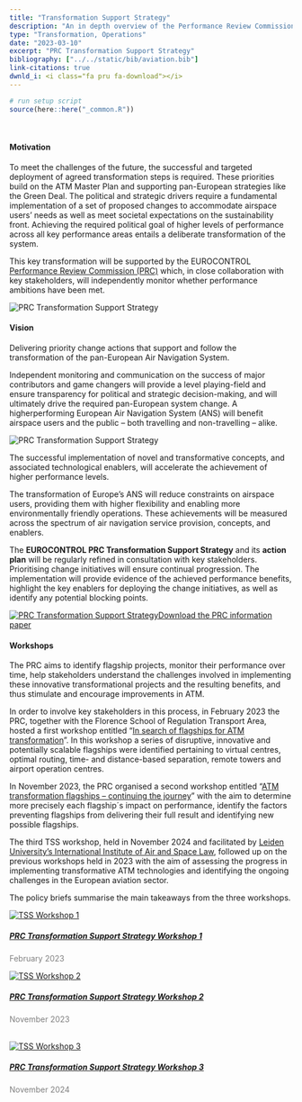 ```yaml
---
title: "Transformation Support Strategy"
description: "An in depth overview of the Performance Review Commission's (PRC) transformation support strategy."
type: "Transformation, Operations"
date: "2023-03-10"
excerpt: "PRC Transformation Support Strategy"
bibliography: ["../../static/bib/aviation.bib"]
link-citations: true
dwnld_i: <i class="fa pru fa-download"></i>
---
```

```r
# run setup script
source(here::here("_common.R"))
```
<br>
<div class="container">

#### Motivation
<div class="row align-items-start">
<div class="col-sm-8">
To meet the challenges of the future, the successful and targeted deployment of agreed transformation steps is required. These priorities build on the ATM
Master Plan and supporting pan-European strategies like the Green Deal. The political and strategic drivers require a fundamental implementation of a set of proposed changes to accommodate airspace users’ needs as well as meet societal expectations on the sustainability front. Achieving the required political goal of higher levels of performance across all key performance areas entails a deliberate transformation of the system.

This key transformation will be supported by the EUROCONTROL [Performance Review Commission (PRC)](/about/prc/) which, in close collaboration with key stakeholders, will independently monitor whether performance ambitions have been met.
</div>
<div class="col-sm-4">
<div class="card border-0">
  <img class="card-img-top" src="/images/prc/vc_tss_web.jpg" alt="PRC Transformation Support Strategy">
</div></div>
</div>

#### Vision
<div class="row align-items-start">
<div class="col-sm-8">
Delivering priority change actions that support and follow the transformation of the pan-European Air Navigation System.

Independent monitoring and communication on the success of major contributors and game changers will provide a level playing-field and ensure transparency
for political and strategic decision-making, and will ultimately drive the required pan-European system change. A higherperforming European Air Navigation System (ANS) will benefit airspace users and the public – both travelling and non-travelling – alike. 

</div>
<div class="col-sm-4">
<div class="card border-0">
  <img class="card-img-top" src="/images/prc/vis_tss.png" alt="PRC Transformation Support Strategy">
</div></div>
</div>

<div class="row align-items-start">
<div class="col-sm-10">
The successful implementation of novel and transformative concepts, and associated technological
enablers, will accelerate the achievement of higher performance levels.

The transformation of Europe’s ANS will reduce constraints on airspace users, providing them with higher flexibility and enabling more environmentally
friendly operations. These achievements will be measured across the spectrum of air navigation service provision, concepts, and enablers.

The **EUROCONTROL PRC Transformation Support Strategy** and its **action plan**  will be regularly refined in consultation with key stakeholders. Prioritising change initiatives will ensure continual progression. The implementation will provide evidence of the achieved performance benefits, highlight the key enablers for deploying the change initiatives, as well as identify any potential blocking points.
</div>
<div class="col-sm-2">
<div class="row justify-content-center">
<div class="card border-0"><a href="/library/prc_transformation_support_strategy_flyer.pdf" class="btn btn-secondary" role="button">
<img class="card-img-top" src="/images/prc/prc_tss_flyer.png" alt="PRC Transformation Support Strategy">Download the PRC information paper</a>
</div></div></div>

#### Workshops

The PRC aims to identify flagship projects, monitor their performance over time, help stakeholders understand the challenges involved in implementing these innovative transformational projects and the resulting benefits, and thus stimulate and encourage improvements in ATM. 

In order to involve key stakeholders in this process, in February 2023 the PRC, together with the Florence School of Regulation Transport Area, hosted a first workshop entitled "<a href="https://fsr.eui.eu/publications/?handle=1814/75525" target= "blank">In search of flagships for ATM transformation</a>". In this workshop a series of disruptive, innovative and potentially scalable flagships were identified pertaining to virtual centres, optimal routing, time- and distance-based separation, remote towers and airport operation centres.

In November 2023, the PRC organised a second workshop entitled "<a href="https://cadmus.eui.eu/handle/1814/76498" target= "blank">ATM transformation flagships – continuing the journey</a>" with the aim to determine more precisely each flagship´s impact on performance, identify the factors preventing flagships from delivering their full result and identifying new possible flagships.

The third TSS workshop, held in November 2024 and facilitated by <a href="https://www.universiteitleiden.nl/en/law/institute-of-public-law/institute-of-air-space-law/research/research-in-aerospace-law--policy" target= "blank">Leiden University’s International Institute of Air and Space Law</a>, followed up on the previous workshops held in 2023 with the aim of assessing the progress in implementing transformative ATM technologies and identifying the ongoing challenges in the European aviation sector.

The policy briefs summarise the main takeaways from the three workshops.

<div class="container">
<div class="row">
<div class="card-deck">

 <div class="card">
  <a href="https://fsr.eui.eu/publications/?handle=1814/75525" target= "blank"><img class="card-img-top" src="/images/prc/pb_fsr_ws1.png" alt="TSS Workshop 1">
  <div class="card-body"><h5 class="card-title">PRC Transformation Support Strategy Workshop 1</h5></a><p class="card-text" style="color:grey">February 2023</p>
  </div></div> 

  <div class="card">
  <a href="https://cadmus.eui.eu/handle/1814/76498" target= "blank"><img class="card-img-top" src="/images/prc/pb_fsr_ws2.png" alt="TSS Workshop 2">
  <div class="card-body"><h5 class="card-title">PRC Transformation Support Strategy Workshop 2 </h5></a><p class="card-text" style="color:grey">November 2023</p><br>
  </div></div>

 <div class="card">
  <a href="https://www.universiteitleiden.nl/binaries/content/assets/rechtsgeleerdheid/instituut-voor-publiekrecht/lucht--en-ruimterecht/working-papers/ralp2025-01.pdf" target= "blank"><img class="card-img-top" src="/images/prc/pb_fsr_ws3.png" alt="TSS Workshop 3">
  <div class="card-body"><h5 class="card-title">PRC Transformation Support Strategy Workshop 3 </h5></a><p class="card-text" style="color:grey">November 2024</p><br>
  </div></div>

<div class="card">
  <img class="card-img-top" src="" alt="">
  <div class="card-body"><h5 class="card-title"></h5><p class="card-text"></p>
  </div></div>

</div>
</div>
</div>